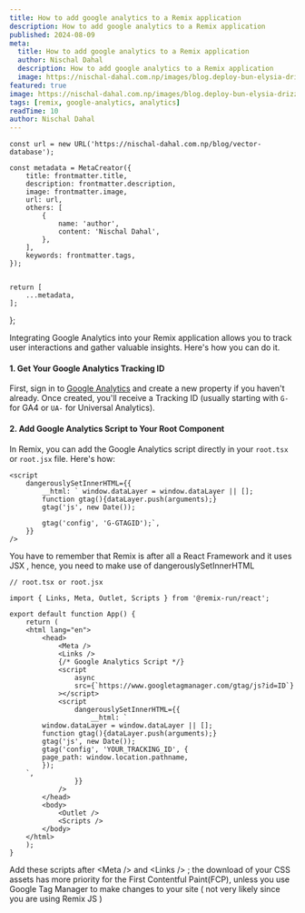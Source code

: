 ```yaml
---
title: How to add google analytics to a Remix application
description: How to add google analytics to a Remix application
published: 2024-08-09
meta:
  title: How to add google analytics to a Remix application
  author: Nischal Dahal
  description: How to add google analytics to a Remix application
  image: https://nischal-dahal.com.np/images/blog.deploy-bun-elysia-drizzle-flyio-with-wildcard-domain_2024-08-04-10-39-42.png
featured: true
image: https://nischal-dahal.com.np/images/blog.deploy-bun-elysia-drizzle-flyio-with-wildcard-domain_2024-08-04-10-39-42.png
tags: [remix, google-analytics, analytics]
readTime: 10
author: Nischal Dahal
---
```




    const url = new URL('https://nischal-dahal.com.np/blog/vector-database');

    const metadata = MetaCreator({
    	title: frontmatter.title,
    	description: frontmatter.description,
    	image: frontmatter.image,
    	url: url,
    	others: [
    		{
    			name: 'author',
    			content: 'Nischal Dahal',
    		},
    	],
    	keywords: frontmatter.tags,
    });


    return [
    	...metadata,
    ];

};


<PostHeading
	title={frontmatter.title}
	readingTime={frontmatter.readTime}
	tags={frontmatter.tags}
	date={frontmatter.published}
	author={frontmatter.author}
/>

Integrating Google Analytics into your Remix application allows you to track
user interactions and gather valuable insights. Here's how you can do it.

#### 1. Get Your Google Analytics Tracking ID

First, sign in to [Google Analytics](https://analytics.google.com/) and create a
new property if you haven't already. Once created, you'll receive a Tracking ID
(usually starting with `G-` for GA4 or `UA-` for Universal Analytics).

#### 2. Add Google Analytics Script to Your Root Component

In Remix, you can add the Google Analytics script directly in your `root.tsx` or
`root.jsx` file. Here's how:

```tsx
<script
	dangerouslySetInnerHTML={{
		__html: ` window.dataLayer = window.dataLayer || [];
		function gtag(){dataLayer.push(arguments);}
		gtag('js', new Date());

		gtag('config', 'G-GTAGID');`,
	}}
/>
```

You have to remember that Remix is after all a React Framework and it uses JSX ,
hence, you need to make use of dangerouslySetInnerHTML

```tsx
// root.tsx or root.jsx

import { Links, Meta, Outlet, Scripts } from '@remix-run/react';

export default function App() {
	return (
    <html lang="en">
        <head>
            <Meta />
            <Links />
            {/* Google Analytics Script */}
            <script
                async
                src={`https://www.googletagmanager.com/gtag/js?id=ID`}
            ></script>
            <script
                dangerouslySetInnerHTML={{
                    __html: `
        window.dataLayer = window.dataLayer || [];
        function gtag(){dataLayer.push(arguments);}
        gtag('js', new Date());
        gtag('config', 'YOUR_TRACKING_ID', {
        page_path: window.location.pathname,
        });
    `,
                }}
            />
        </head>
        <body>
            <Outlet />
            <Scripts />
        </body>
    </html>
	);
}
```

Add these scripts after \<Meta \/\> and \<Links /\> ; the download of your CSS
assets has more priority for the First Contentful Paint(FCP), unless you use
Google Tag Manager to make changes to your site ( not very likely since you are
using Remix JS )
